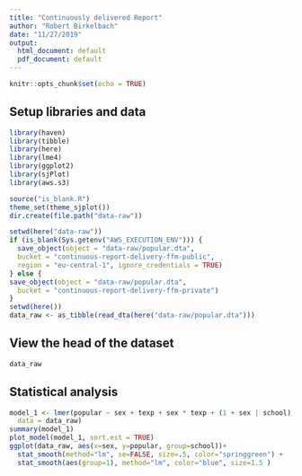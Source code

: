 ```yaml
---
title: "Continuously delivered Report"
author: "Robert Birkelbach"
date: "11/27/2019"
output:
  html_document: default
  pdf_document: default
---
```


```r
knitr::opts_chunk$set(echo = TRUE)
```

## Setup libraries and data



```r
library(haven)
library(tibble)
library(here)
library(lme4)
library(ggplot2)
library(sjPlot)
library(aws.s3)

source("is_blank.R")
theme_set(theme_sjplot())
dir.create(file.path("data-raw"))

setwd(here("data-raw"))
if (is_blank(Sys.getenv("AWS_EXECUTION_ENV"))) {
  save_object(object = "data-raw/popular.dta",
  bucket = "continuous-report-delivery-ffm-public",
  region = "eu-central-1", ignore_credentials = TRUE)
} else {
save_object(object = "data-raw/popular.dta",
  bucket = "continuous-report-delivery-ffm-private")
}
setwd(here())
data_raw <- as_tibble(read_dta(here("data-raw/popular.dta")))
```

## View the head of the dataset

```r
data_raw
```
## Statistical analysis


```r
model_1 <- lmer(popular ~ sex + texp + sex * texp + (1 + sex | school),
  data = data_raw)
summary(model_1)
plot_model(model_1, sort.est = TRUE)
ggplot(data_raw, aes(x=sex, y=popular, group=school))+
  stat_smooth(method="lm", se=FALSE, size=.5, color="springgreen") +
  stat_smooth(aes(group=1), method="lm", color="blue", size=1.5 )
```

